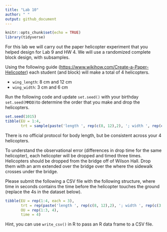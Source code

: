 ```yaml
---
title: "Lab 10"
author: " "
output: github_document
---
```


```r
knitr::opts_chunk$set(echo = TRUE)
library(tidyverse)
```

For this lab we will carry out the paper helicopter experiment that you helped design for Lab 9 and HW 4. We will use a randomized complete block design, with subsamples.

Using the following guide  ([https://www.wikihow.com/Create-a-Paper-Helicopter](https://www.wikihow.com/Create-a-Paper-Helicopter))
each student (and block) will make a total of 4 helicopters.

- `wing_length`: 8 cm and 12 cm
- `wing_width`: 3 cm and 6 cm

Run the following code and update `set.seed()` with your birthday `set.seed(MMDD)`to determine the order that you make and drop the helicopters. 

```r
set.seed(1015)
tibble(EU = 1:4,
       trt = sample(paste('length ', rep(c(8, 12),2), '; width ', rep(c(3, 6), each = 2), sep = '')))
```

There is no official protocol for body length, but be consistent across your 4 helicopters.

To understand the observational error (differences in drop time for the same helicopter), each helicopter will be dropped and timed three times. Helicopters should be dropped from the bridge off of Wilson Hall. Drop them with an arm extended over the bridge over the where the sidewalk crosses under the bridge.

Please submit the following a CSV file with the following structure, where time in seconds contains the time before the helicopter touches the ground (replace the 4s in the dataset below).

```r
tibble(EU = rep(1:4, each = 3),
       trt = rep(paste('length ', rep(c(8, 12),2), '; width ', rep(c(3, 6), each = 2), sep = ''), each = 3),
       OU = rep(1:3, 4),
       time = 4)
```

Hint, you can use `write_csv()` in R to pass an R data frame to a CSV file.

